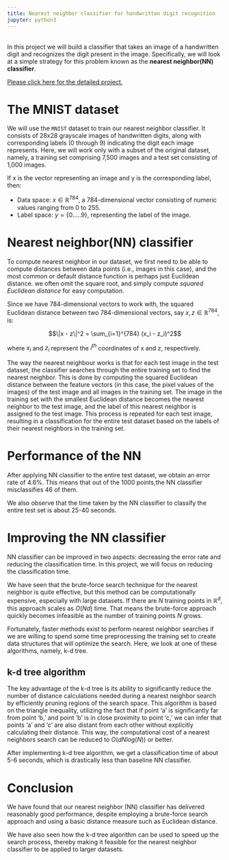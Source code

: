 ```yaml
---
title: Nearest neighbor classifier for handwritten digit recognition
jupyter: python3
---
```


<br>
In this project we will build a classifier that takes an image of a handwritten digit 
and recognizes the digit present in the image. Specifically, we will look at a simple strategy for this problem known as the **nearest neighbor(NN) classifier**.

[Please click here for the detailed project.](https://ramkuchana.github.io/Ramkuchana/projects/MNIST/mnist.html)

# The MNIST dataset


We will use the `MNIST` dataset to train our nearest neighbor classifier. 
It consists of 28x28 grayscale images of handwritten digits, 
along with corresponding labels (0 through 9) indicating the digit each image represents.
Here, we will work only with a subset of the original dataset, 
namely, a training set comprising 7,500 images and a test set consisting of 1,000 images.


If x is the vector representing an image and y is the corresponding label, then:

* Data space: $x \in \mathbb{R}^{784}$, a 784-dimensional vector consisting of numeric values ranging from 0 to 255.
* Label space: $y = \{0.....9\}$, representing the label of the image.

    




# Nearest neighbor(NN) classifier


To compute nearest neighbor in our dataset, we first need to be able to compute distances between data points 
(i.e., images in this case), and the most common or default distance function is perhaps just Euclidean distance.
we often omit the square root, and simply compute _squared Euclidean distance_ for easy computation.

Since we have 784-dimensional vectors to work with, 
the squared Euclidean distance between two 784-dimensional vectors, say $x, z \in \mathbb{R}^{784}$, is:

$$\|x - z\|^2 = \sum_{i=1}^{784} (x_i - z_i)^2$$

where $x_i$ and $z_i$ represent the $i^{th}$ coordinates of x and z, respectively.

The way the nearest neighbour works is that for each test image in the test dataset, the classifier searches through the entire training set to find the nearest neighbor.
This is done by computing the squared Euclidean distance between the feature vectors (in this case, the pixel values of the images) of the test image and all images in the training set. 
The image in the training set with the smallest Euclidean distance becomes the nearest neighbor to the test image, and the label of this nearest neighbor is assigned to the test image.
This process is repeated for each test image, resulting in a classification for the entire test dataset based on the labels of their nearest neighbors in the training set.







# Performance of the NN 

After applying NN classifier to the entire test dataset, 
we obtain an error rate of 4.6%.
This means that out of the 1000 points,the NN classifier misclassifies 46 of them.

We also observe that the time taken by the NN classifier to classify the entire test set is about 25-40 seconds.


# Improving the NN classifier

NN classifier can be improved in two aspects: decreasing the error rate
and reducing the classification time. In this project, we will focus on reducing the classification time.

We have seen that the brute-force search technique for the nearest neighbor is quite effective, 
but this method can be computationally expensive, especially with large datasets.
If there are $N$ training points in $\mathbb{R}^d$, this approach scales as $O(N d)$ time. 
That means the brute-force approach quickly becomes infeasible as the number of training points $N$ grows.


Fortunately, faster methods exist to perform nearest neighbor searches 
if we are willing to spend some time preprocessing the training set 
to create data structures that will optimize the search.
Here, we look at one of these algorithms, namely, k-d tree.

## k-d tree algorithm

The key advantage of the k-d tree is its ability to significantly reduce the number of distance calculations needed during a nearest neighbor search by efficiently pruning regions of the search space. 
This algorithm is based on the triangle inequality, utilizing the fact that if point 'a' is significantly far from point 'b,' and point 'b' is in close proximity to point 'c,' we can infer that points 'a' and 'c' are also distant from each other without explicitly calculating their distance.
This way, the computational cost of a nearest neighbors search can be reduced to $O(dNlog(N))$ or better.

After implementing k-d tree algorithm, 
we get a classification time of about 5-6 seconds, which is drastically less than baseline NN classifier.

# Conclusion

We have found that our nearest neighbor (NN) classifier has delivered reasonably good performance, 
despite employing a brute-force search approach and using a basic distance measure such as Euclidean distance.

We have also seen how the k-d tree algorithm can be used to speed up the search process, thereby making it feasible for the nearest neighbor classifier to be applied to larger datasets.



